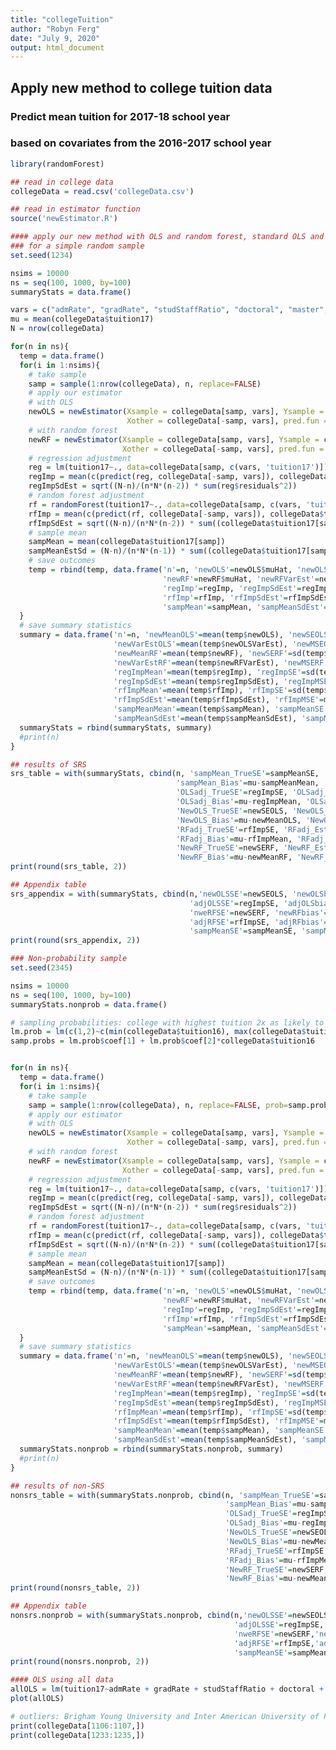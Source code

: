 ---
title: "collegeTuition"
author: "Robyn Ferg"
date: "July 9, 2020"
output: html_document
---

## Apply new method to college tuition data
### Predict mean tuition for 2017-18 school year
### based on covariates from the 2016-2017 school year

```{r}
library(randomForest)

## read in college data
collegeData = read.csv('collegeData.csv')

## read in estimator function
source('newEstimator.R')
```

```{r}
#### apply our new method with OLS and random forest, standard OLS and random forest adjustment, and sample mean 
### for a simple random sample 
set.seed(1234)

nsims = 10000
ns = seq(100, 1000, by=100)
summaryStats = data.frame()

vars = c("admRate", "gradRate", "studStaffRatio", "doctoral", "master", "public")
mu = mean(collegeData$tuition17)
N = nrow(collegeData)

for(n in ns){
  temp = data.frame()
  for(i in 1:nsims){
    # take sample
    samp = sample(1:nrow(collegeData), n, replace=FALSE)
    # apply our estimator
    # with OLS
    newOLS = newEstimator(Xsample = collegeData[samp, vars], Ysample = collegeData$tuition17[samp],
                          Xother = collegeData[-samp, vars], pred.fun = 'lm')
    # with random forest
    newRF = newEstimator(Xsample = collegeData[samp, vars], Ysample = collegeData$tuition17[samp],
                         Xother = collegeData[-samp, vars], pred.fun = 'rf')
    # regression adjustment
    reg = lm(tuition17~., data=collegeData[samp, c(vars, 'tuition17')])
    regImp = mean(c(predict(reg, collegeData[-samp, vars]), collegeData$tuition17[samp]))
    regImpSdEst = sqrt((N-n)/(n*N*(n-2)) * sum(reg$residuals^2))
    # random forest adjustment
    rf = randomForest(tuition17~., data=collegeData[samp, c(vars, 'tuition17')])
    rfImp = mean(c(predict(rf, collegeData[-samp, vars]), collegeData$tuition17[samp]))
    rfImpSdEst = sqrt((N-n)/(n*N*(n-2)) * sum((collegeData$tuition17[samp]-rf$predicted)^2))
    # sample mean
    sampMean = mean(collegeData$tuition17[samp])
    sampMeanEstSd = (N-n)/(n*N*(n-1)) * sum((collegeData$tuition17[samp]-sampMean)^2)
    # save outcomes
    temp = rbind(temp, data.frame('n'=n, 'newOLS'=newOLS$muHat, 'newOLSVarEst'=newOLS$varEst,
                                  'newRF'=newRF$muHat, 'newRFVarEst'=newRF$varEst,
                                  'regImp'=regImp, 'regImpSdEst'=regImpSdEst,
                                  'rfImp'=rfImp, 'rfImpSdEst'=rfImpSdEst, 
                                  'sampMean'=sampMean, 'sampMeanSdEst'=sampMeanEstSd))
  }
  # save summary statistics
  summary = data.frame('n'=n, 'newMeanOLS'=mean(temp$newOLS), 'newSEOLS'=sd(temp$newOLS), 
                       'newVarEstOLS'=mean(temp$newOLSVarEst), 'newMSEOLS'=mean((temp$newOLS-mu)^2),
                       'newMeanRF'=mean(temp$newRF), 'newSERF'=sd(temp$newRF), 
                       'newVarEstRF'=mean(temp$newRFVarEst), 'newMSERF'=mean((temp$newRF-mu)^2),
                       'regImpMean'=mean(temp$regImp), 'regImpSE'=sd(temp$regImp), 
                       'regImpSdEst'=mean(temp$regImpSdEst), 'regImpMSE'=mean((temp$regImp-mu)^2),
                       'rfImpMean'=mean(temp$rfImp), 'rfImpSE'=sd(temp$rfImp),
                       'rfImpSdEst'=mean(temp$rfImpSdEst), 'rfImpMSE'=mean((temp$rfImp-mu)^2),
                       'sampMeanMean'=mean(temp$sampMean), 'sampMeanSE'=sd(temp$sampMean), 
                       'sampMeanSdEst'=mean(temp$sampMeanSdEst), 'sampMeanMSE'=mean((temp$sampMean-mu)^2))
  summaryStats = rbind(summaryStats, summary)
  #print(n)
}
```

```{r}
## results of SRS
srs_table = with(summaryStats, cbind(n, 'sampMean_TrueSE'=sampMeanSE, 'sampMean_EstSE'=sqrt(sampMeanSdEst), 
                                     'sampMean_Bias'=mu-sampMeanMean, 'sampMean_t'=(mu-sampMeanMean)/(sampMeanSE/sqrt(nsims)),
                                     'OLSadj_TrueSE'=regImpSE, 'OLSadj_EstSE'=regImpSdEst,
                                     'OLSadj_Bias'=mu-regImpMean, 'OLSadj_t'=(mu-regImpMean)/(regImpSE/sqrt(nsims)),
                                     'NewOLS_TrueSE'=newSEOLS, 'NewOLS_EstSE'=sqrt(newVarEstOLS),
                                     'NewOLS_Bias'=mu-newMeanOLS, 'NewOLS_t'=(mu-newMeanOLS)/(newSEOLS/sqrt(nsims)),
                                     'RFadj_TrueSE'=rfImpSE, 'RFadj_EstSE'=rfImpSdEst,
                                     'RFadj_Bias'=mu-rfImpMean, 'RFadj_t'=(mu-rfImpMean)/(rfImpSE/sqrt(nsims)),
                                     'NewRF_TrueSE'=newSERF, 'NewRF_EstSE'=sqrt(newVarEstRF),
                                     'NewRF_Bias'=mu-newMeanRF, 'NewRF_t'=(mu-newMeanRF)/(newSERF/sqrt(nsims))))
print(round(srs_table, 2))
```

```{r}
## Appendix table
srs_appendix = with(summaryStats, cbind(n,'newOLSSE'=newSEOLS, 'newOLSbias'=mu-newMeanOLS, 
                                        'adjOLSSE'=regImpSE, 'adjOLSbias'=mu-regImpMean,
                                        'nweRFSE'=newSERF, 'newRFbias'=mu-newMeanRF, 
                                        'adjRFSE'=rfImpSE, 'adjRFbias'=mu-rfImpMean,
                                        'sampMeanSE'=sampMeanSE, 'sampMeanBias'=mu-sampMeanMean))
print(round(srs_appendix, 2))
```

```{r}
### Non-probability sample
set.seed(2345)

nsims = 10000
ns = seq(100, 1000, by=100)
summaryStats.nonprob = data.frame()

# sampling probabilities: college with highest tuition 2x as likely to be chosen
lm.prob = lm(c(1,2)~c(min(collegeData$tuition16), max(collegeData$tuition16)))
samp.probs = lm.prob$coef[1] + lm.prob$coef[2]*collegeData$tuition16


for(n in ns){
  temp = data.frame()
  for(i in 1:nsims){
    # take sample
    samp = sample(1:nrow(collegeData), n, replace=FALSE, prob=samp.probs)
    # apply our estimator
    # with OLS
    newOLS = newEstimator(Xsample = collegeData[samp, vars], Ysample = collegeData$tuition17[samp],
                          Xother = collegeData[-samp, vars], pred.fun = 'lm')
    # with random forest
    newRF = newEstimator(Xsample = collegeData[samp, vars], Ysample = collegeData$tuition17[samp],
                         Xother = collegeData[-samp, vars], pred.fun = 'rf')
    # regression adjustment
    reg = lm(tuition17~., data=collegeData[samp, c(vars, 'tuition17')])
    regImp = mean(c(predict(reg, collegeData[-samp, vars]), collegeData$tuition17[samp]))
    regImpSdEst = sqrt((N-n)/(n*N*(n-2)) * sum(reg$residuals^2))
    # random forest adjustment
    rf = randomForest(tuition17~., data=collegeData[samp, c(vars, 'tuition17')])
    rfImp = mean(c(predict(rf, collegeData[-samp, vars]), collegeData$tuition17[samp]))
    rfImpSdEst = sqrt((N-n)/(n*N*(n-2)) * sum((collegeData$tuition17[samp]-rf$predicted)^2))
    # sample mean
    sampMean = mean(collegeData$tuition17[samp])
    sampMeanEstSd = (N-n)/(n*N*(n-1)) * sum((collegeData$tuition17[samp]-sampMean)^2)
    # save outcomes
    temp = rbind(temp, data.frame('n'=n, 'newOLS'=newOLS$muHat, 'newOLSVarEst'=newOLS$varEst,
                                  'newRF'=newRF$muHat, 'newRFVarEst'=newRF$varEst,
                                  'regImp'=regImp, 'regImpSdEst'=regImpSdEst,
                                  'rfImp'=rfImp, 'rfImpSdEst'=rfImpSdEst, 
                                  'sampMean'=sampMean, 'sampMeanSdEst'=sampMeanEstSd))
  }
  # save summary statistics
  summary = data.frame('n'=n, 'newMeanOLS'=mean(temp$newOLS), 'newSEOLS'=sd(temp$newOLS), 
                       'newVarEstOLS'=mean(temp$newOLSVarEst), 'newMSEOLS'=mean((temp$newOLS-mu)^2),
                       'newMeanRF'=mean(temp$newRF), 'newSERF'=sd(temp$newRF), 
                       'newVarEstRF'=mean(temp$newRFVarEst), 'newMSERF'=mean((temp$newRF-mu)^2),
                       'regImpMean'=mean(temp$regImp), 'regImpSE'=sd(temp$regImp), 
                       'regImpSdEst'=mean(temp$regImpSdEst), 'regImpMSE'=mean((temp$regImp-mu)^2),
                       'rfImpMean'=mean(temp$rfImp), 'rfImpSE'=sd(temp$rfImp),
                       'rfImpSdEst'=mean(temp$rfImpSdEst), 'rfImpMSE'=mean((temp$rfImp-mu)^2),
                       'sampMeanMean'=mean(temp$sampMean), 'sampMeanSE'=sd(temp$sampMean), 
                       'sampMeanSdEst'=mean(temp$sampMeanSdEst), 'sampMeanMSE'=mean((temp$sampMean-mu)^2))
  summaryStats.nonprob = rbind(summaryStats.nonprob, summary)
  #print(n)
}
```

```{r}
## results of non-SRS
nonsrs_table = with(summaryStats.nonprob, cbind(n, 'sampMean_TrueSE'=sampMeanSE, 'sampMean_EstSE'=sqrt(sampMeanSdEst), 
                                                'sampMean_Bias'=mu-sampMeanMean, 'sampMean_t'=(mu-sampMeanMean)/(sampMeanSE/sqrt(nsims)),
                                                'OLSadj_TrueSE'=regImpSE, 'OLSadj_EstSE'=regImpSdEst,
                                                'OLSadj_Bias'=mu-regImpMean, 'OLSadj_t'=(mu-regImpMean)/(regImpSE/sqrt(nsims)),
                                                'NewOLS_TrueSE'=newSEOLS, 'NewOLS_EstSE'=sqrt(newVarEstOLS),
                                                'NewOLS_Bias'=mu-newMeanOLS, 'NewOLS_t'=(mu-newMeanOLS)/(newSEOLS/sqrt(nsims)),
                                                'RFadj_TrueSE'=rfImpSE, 'RFadj_EstSE'=rfImpSdEst,
                                                'RFadj_Bias'=mu-rfImpMean, 'RFadj_t'=(mu-rfImpMean)/(rfImpSE/sqrt(nsims)),
                                                'NewRF_TrueSE'=newSERF, 'NewRF_EstSE'=sqrt(newVarEstRF),
                                                'NewRF_Bias'=mu-newMeanRF, 'NewRF_t'=(mu-newMeanRF)/(newSERF/sqrt(nsims))))
print(round(nonsrs_table, 2))
```

```{r}
## Appendix table
nonsrs.nonprob = with(summaryStats.nonprob, cbind(n,'newOLSSE'=newSEOLS, 'newOLSbias'=mu-newMeanOLS, 
                                                  'adjOLSSE'=regImpSE,'adjOLSbias'=mu-regImpMean, 
                                                  'nweRFSE'=newSERF,'newRFbias'=mu-newMeanRF, 
                                                  'adjRFSE'=rfImpSE,'adjRFbias'=mu-rfImpMean, 
                                                  'sampMeanSE'=sampMeanSE, 'sampMeanbias'=mu-sampMeanMean))
print(round(nonsrs.nonprob, 2))
```

```{r}
#### OLS using all data
allOLS = lm(tuition17~admRate + gradRate + studStaffRatio + doctoral + master + public, data = collegeData)
plot(allOLS)

# outliers: Brigham Young University and Inter American University of Puerto Rico
print(collegeData[1106:1107,])
print(collegeData[1233:1235,])
```

